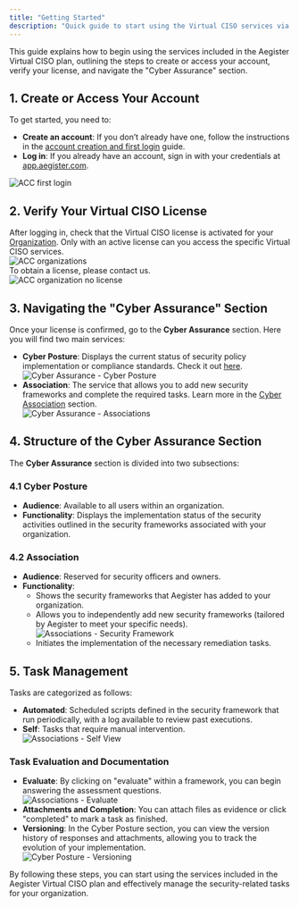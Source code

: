 ```yaml
---
title: "Getting Started"
description: "Quick guide to start using the Virtual CISO services via the ACC platform."
---
```


This guide explains how to begin using the services included in the Aegister Virtual CISO plan, outlining the steps to create or access your account, verify your license, and navigate the "Cyber Assurance" section.

## 1. Create or Access Your Account

To get started, you need to:

- **Create an account**: If you don’t already have one, follow the instructions in the [account creation and first login](/documentation/acc/how-get-account) guide.
- **Log in**: If you already have an account, sign in with your credentials at [app.aegister.com](https://app.aegister.com).

![ACC first login](/images/acc-dashboard-no-licences.png)

## 2. Verify Your Virtual CISO License

After logging in, check that the Virtual CISO license is activated for your [Organization](https://app.aegister.com/organizations/). Only with an active license can you access the specific Virtual CISO services.  
![ACC organizations](/images/acc-organizations.png)  
To obtain a license, please contact us.  
![ACC organization no license](/images/acc-organization-no-license.png)

## 3. Navigating the "Cyber Assurance" Section

Once your license is confirmed, go to the **Cyber Assurance** section. Here you will find two main services:
- **Cyber Posture**: Displays the current status of security policy implementation or compliance standards. Check it out [here](https://app.aegister.com/cyber-assurance/).  
  ![Cyber Assurance - Cyber Posture](/images/acc-cyber-posture.png)
- **Association**: The service that allows you to add new security frameworks and complete the required tasks. Learn more in the [Cyber Association](https://app.aegister.com/cyber-assurance/associations/) section.  
  ![Cyber Assurance - Associations](/images/acc-associations.png)

## 4. Structure of the Cyber Assurance Section

The **Cyber Assurance** section is divided into two subsections:

### 4.1 Cyber Posture
- **Audience**: Available to all users within an organization.
- **Functionality**: Displays the implementation status of the security activities outlined in the security frameworks associated with your organization.

### 4.2 Association
- **Audience**: Reserved for security officers and owners.
- **Functionality**:
  - Shows the security frameworks that Aegister has added to your organization.
  - Allows you to independently add new security frameworks (tailored by Aegister to meet your specific needs).  
    ![Associations - Security Framework](/images/acc-new-association.png)
  - Initiates the implementation of the necessary remediation tasks.

## 5. Task Management

Tasks are categorized as follows:

- **Automated**: Scheduled scripts defined in the security framework that run periodically, with a log available to review past executions.
- **Self**: Tasks that require manual intervention.  
  ![Associations - Self View](/images/acc-associations-self-view.png)

### Task Evaluation and Documentation

- **Evaluate**: By clicking on "evaluate" within a framework, you can begin answering the assessment questions.  
  ![Associations - Evaluate](/images/acc-associations-evaluate.png)
- **Attachments and Completion**: You can attach files as evidence or click "completed" to mark a task as finished.
- **Versioning**: In the Cyber Posture section, you can view the version history of responses and attachments, allowing you to track the evolution of your implementation.  
  ![Cyber Posture - Versioning](/images/acc-cyber-posture-versioning.png)

By following these steps, you can start using the services included in the Aegister Virtual CISO plan and effectively manage the security-related tasks for your organization.